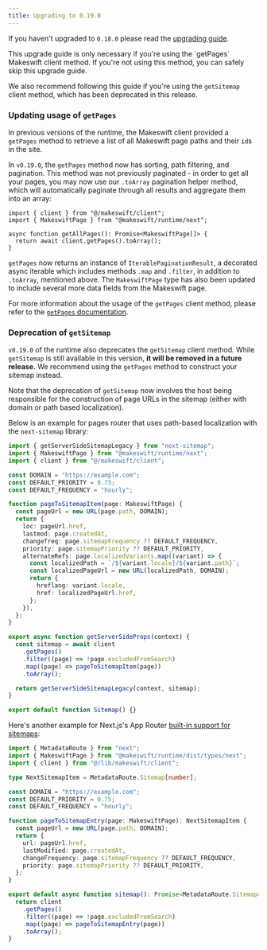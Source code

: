 ```yaml
---
title: Upgrading to 0.19.0
---
```


If you haven't upgraded to `0.18.0` please read the [upgrading guide](/developer/upgrading/0.18.0).

<Warning>
  This upgrade guide is only necessary if you're using the `getPages` Makeswift
  client method. If you're not using this method, you can safely skip this upgrade
  guide.

  We also recommend following this guide if you're using the `getSitemap` client
  method, which has been deprecated in this release.
</Warning>

### Updating usage of `getPages`

In previous versions of the runtime, the Makeswift client provided a `getPages`
method to retrieve a list of all Makeswift page paths and their `id`s in the site.

In `v0.19.0`, the `getPages` method now has sorting, path filtering, and
pagination. This method was not previously paginated - in order to get all your
pages, you may now use our `.toArray` pagination helper method, which will
automatically paginate through all results and aggregate them into an array:

```tsx get-all-pages.ts
import { client } from "@/makeswift/client";
import { MakeswiftPage } from "@makeswift/runtime/next";

async function getAllPages(): Promise<MakeswiftPage[]> {
  return await client.getPages().toArray();
}
```

`getPages` now returns an instance of `IterablePaginationResult`, a decorated
async iterable which includes methods `.map` and `.filter`, in addition to
`.toArray`, mentioned above. The `MakeswiftPage` type has also been updated to
include several more data fields from the Makeswift page.

For more information about the usage of the `getPages` client method, please
refer to the [`getPages` documentation](/developer/reference/client/get-pages).

### Deprecation of `getSitemap`

`v0.19.0` of the runtime also deprecates the `getSitemap` client method. While
`getSitemap` is still available in this version, **it will be removed in a
future release.** We recommend using the `getPages` method to construct your
sitemap instead.

Note that the deprecation of `getSitemap` now involves the host
being responsible for the construction of page URLs in the sitemap (either with
domain or path based localization).

Below is an example for pages router that uses path-based localization with the
`next-sitemap` library:

```ts pages/sitemap.xml.ts
import { getServerSideSitemapLegacy } from "next-sitemap";
import { MakeswiftPage } from "@makeswift/runtime/next";
import { client } from "@/makeswift/client";

const DOMAIN = "https://example.com";
const DEFAULT_PRIORITY = 0.75;
const DEFAULT_FREQUENCY = "hourly";

function pageToSitemapItem(page: MakeswiftPage) {
  const pageUrl = new URL(page.path, DOMAIN);
  return {
    loc: pageUrl.href,
    lastmod: page.createdAt,
    changefreq: page.sitemapFrequency ?? DEFAULT_FREQUENCY,
    priority: page.sitemapPriority ?? DEFAULT_PRIORITY,
    alternateRefs: page.localizedVariants.map((variant) => {
      const localizedPath = `/${variant.locale}/${variant.path}`;
      const localizedPageUrl = new URL(localizedPath, DOMAIN);
      return {
        hreflang: variant.locale,
        href: localizedPageUrl.href,
      };
    }),
  };
}

export async function getServerSideProps(context) {
  const sitemap = await client
    .getPages()
    .filter((page) => !page.excludedFromSearch)
    .map((page) => pageToSitemapItem(page))
    .toArray();

  return getServerSideSitemapLegacy(context, sitemap);
}

export default function Sitemap() {}
```

Here's another example for Next.js's App Router [built-in support for
sitemaps](https://nextjs.org/docs/app/api-reference/file-conventions/metadata/sitemap):

```ts app/sitemap.ts
import { MetadataRoute } from "next";
import { MakeswiftPage } from "@makeswift/runtime/dist/types/next";
import { client } from "@/lib/makeswift/client";

type NextSitemapItem = MetadataRoute.Sitemap[number];

const DOMAIN = "https://example.com";
const DEFAULT_PRIORITY = 0.75;
const DEFAULT_FREQUENCY = "hourly";

function pageToSitemapEntry(page: MakeswiftPage): NextSitemapItem {
  const pageUrl = new URL(page.path, DOMAIN);
  return {
    url: pageUrl.href,
    lastModified: page.createdAt,
    changeFrequency: page.sitemapFrequency ?? DEFAULT_FREQUENCY,
    priority: page.sitemapPriority ?? DEFAULT_PRIORITY,
  };
}

export default async function sitemap(): Promise<MetadataRoute.Sitemap> {
  return client
    .getPages()
    .filter((page) => !page.excludedFromSearch)
    .map((page) => pageToSitemapEntry(page))
    .toArray();
}
```
